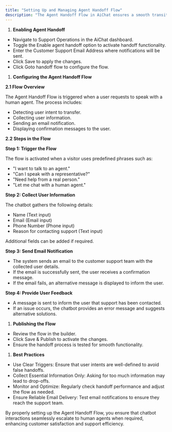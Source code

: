 ```yaml
---
title: "Setting Up and Managing Agent Handoff Flow"
description: "The Agent Handoff Flow in AiChat ensures a smooth transition from chatbot interactions to human agents when needed. This guide covers the setup, configuration, and management of the handoff process."
---
```


1. **Enabling Agent Handoff**

- Navigate to Support Operations in the AiChat dashboard.
- Toggle the Enable agent handoff option to activate handoff functionality.
- Enter the Customer Support Email Address where notifications will be sent.
- Click Save to apply the changes.
- Click Goto handoff flow to configure the flow.

1. **Configuring the Agent Handoff Flow**

**2.1 Flow Overview**

The Agent Handoff Flow is triggered when a user requests to speak with a human agent. The process includes:

- Detecting user intent to transfer.
- Collecting user information.
- Sending an email notification.
- Displaying confirmation messages to the user.

**2.2 Steps in the Flow**

**Step 1: Trigger the Flow**

The flow is activated when a visitor uses predefined phrases such as:

- "I want to talk to an agent."
- "Can I speak with a representative?"
- "Need help from a real person."
- "Let me chat with a human agent."

**Step 2: Collect User Information**

The chatbot gathers the following details:

- Name (Text input)
- Email (Email input)
- Phone Number (Phone input)
- Reason for contacting support (Text input)

Additional fields can be added if required.

**Step 3: Send Email Notification**

- The system sends an email to the customer support team with the collected user details.
- If the email is successfully sent, the user receives a confirmation message.
- If the email fails, an alternative message is displayed to inform the user.

**Step 4: Provide User Feedback**

- A message is sent to inform the user that support has been contacted.
- If an issue occurs, the chatbot provides an error message and suggests alternative solutions.

1. **Publishing the Flow**

- Review the flow in the builder.
- Click Save & Publish to activate the changes.
- Ensure the handoff process is tested for smooth functionality.

1. **Best Practices**

- Use Clear Triggers: Ensure that user intents are well-defined to avoid false handoffs.
- Collect Essential Information Only: Asking for too much information may lead to drop-offs.
- Monitor and Optimize: Regularly check handoff performance and adjust the flow as needed.
- Ensure Reliable Email Delivery: Test email notifications to ensure they reach the support team.

By properly setting up the Agent Handoff Flow, you ensure that chatbot interactions seamlessly escalate to human agents when required, enhancing customer satisfaction and support efficiency.